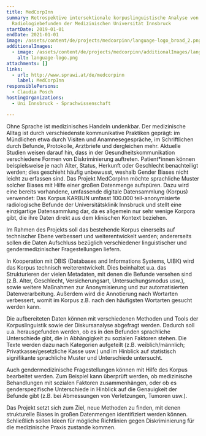 ```yaml
---
title: MedCorpInn
summary: Retrospektive intersektionale korpuslinguistische Analyse von
  Radiologiebefunden der Medizinischen Universität Innsbruck
startDate: 2019-01-01
endDate: 2021-01-01
image: /assets/content/de/projects/medcorpinn/language-logo_broad_2.png
additionalImages:
  - image: /assets/content/de/projects/medcorpinn/additionalImages/language-logo.png
    alt: language-logo.png
attachments: []
links:
  - url: http://www.sprawi.at/de/medcorpinn
    label: MedCorpInn
responsiblePersons:
  - Claudia Posch
hostingOrganizations:
  - Uni Innsbruck - Sprachwissenschaft

---
```

Ohne Sprache ist medizinisches Handeln undenkbar. Der medizinische Alltag ist durch verschiedenste kommunikative Praktiken geprägt: im Mündlichen etwa durch Visiten und Anamnesegespräche, im Schriftlichen durch Befunde, Protokolle, Arztbriefe und dergleichen mehr. Aktuelle Studien weisen darauf hin, dass in der Gesundheitskommunikation verschiedene Formen von Diskriminierung auftreten. Patient\*innen können beispielsweise je nach Alter, Status, Herkunft oder Geschlecht benachteiligt werden; dies geschieht häufig unbewusst, weshalb Gender Biases nicht leicht zu erfassen sind. Das Projekt MedCorpInn möchte sprachliche Muster solcher Biases mit Hilfe einer großen Datenmenge aufspüren. Dazu wird eine bereits vorhandene, umfassende digitale Datensammlung (Korpus) verwendet: Das Korpus KARBUN umfasst 100.000 teil-anonymisierte radiologische Befunde der Universitätsklinik Innsbruck und stellt eine einzigartige Datensammlung dar, da es allgemein nur sehr wenige Korpora gibt, die ihre Daten direkt aus dem klinischen Kontext beziehen.

Im Rahmen des Projekts soll das bestehende Korpus einerseits auf technischer Ebene verbessert und weiterentwickelt werden; andererseits sollen die Daten Aufschluss bezüglich verschiedener linguistischer und gendermedizinischer Fragestellungen liefern.

In Kooperation mit DBIS (Databases and Informations Systems, UIBK) wird das Korpus technisch weiterentwickelt. Dies beinhaltet u.a. das Strukturieren der vielen Metadaten, mit denen die Befunde versehen sind (z.B. Alter, Geschlecht, Versicherungsart, Untersuchungsmodus usw.), sowie weitere Maßnahmen zur Anonymisierung und zur automatisierten Datenverarbeitung. Außerdem wird die Annotierung nach Wortarten verbessert, womit im Korpus z.B. nach den häufigsten Wortarten gesucht werden kann.

Die aufbereiteten Daten können mit verschiedenen Methoden und Tools der Korpuslinguistik sowie der Diskursanalyse abgefragt werden. Dadurch soll u.a. herausgefunden werden, ob es in den Befunden sprachliche Unterschiede gibt, die in Abhängigkeit zu sozialen Faktoren stehen. Die Texte werden dazu nach Kategorien aufgeteilt (z.B. weiblich/männlich; Privatkasse/gesetzliche Kasse usw.) und im Hinblick auf statistisch signifikante sprachliche Muster und Unterschiede untersucht.

Auch gendermedizinische Fragestellungen können mit Hilfe des Korpus bearbeitet werden. Zum Beispiel kann überprüft werden, ob medizinische Behandlungen mit sozialen Faktoren zusammenhängen, oder ob es genderspezifische Unterschiede in Hinblick auf die Genauigkeit der Befunde gibt (z.B. bei Abmessungen von Verletzungen, Tumoren usw.).

Das Projekt setzt sich zum Ziel, neue Methoden zu finden, mit denen strukturelle Biases in großen Datenmengen identifiziert werden können. Schließlich sollen Ideen für mögliche Richtlinien gegen Diskriminierung für die medizinische Praxis zustande kommen.